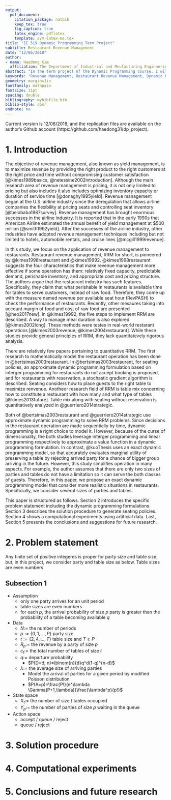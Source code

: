 ```yaml
---
output: 
  pdf_document:
    citation_package: natbib
    keep_tex: true
    fig_caption: true
    latex_engine: pdflatex
    template: svm-latex-ms.tex
title: "IE 519 Dynamic Programming Term Project"
subtitle: Restaurant Revenue Management
date: "12/06/2018"
author:
- name: Haedong Kim
  affiliation: The Department of Industrial and Mnufacturing Enginnering
abstract: "In the term project of the Dynamic Programming course, I will work on yield management for restaurants of allocating customers to tables to maximize the revenue of the restaurants. Primarily, I am interested in combining dynamic programming-based yield management models with waiting-line models. Besides, I want to explore various statistical distributions and scenarios for arrivals and departures of customers. Analysis of multiple types of tables also will be considered."
keywords: "Revenue Management, Restaurant Revenue Management, Dynamic Programming, Guests Placement Scheme"
geometry: margin=1in
fontfamily: mathpazo
fontsize: 11pt
spacing: double
bibliography: mybibfile.bib
biblio-style: apsr
endnote: no
---
```


Current version is 12/06/2018, and the replication files are available on the author's Github account (https://github.com/haedong31/dp_project).
\pagebreak

# 1. Introduction

The objective of revenue management, also known as yield management, is to maximize revenue by providing the right product to the right customers at the right price and time without compromising customer satisfaction [@kimes1989basics; @netessine2002introduction]. Although the main research area of revenue management is pricing, it is not only limited to pricing but also includes it also includes optimizing inventory capacity or duration of service time [@donaghy1995yield]. Revenue management began at the U.S. airline industry since the deregulation that allows airline companies the flexibility at pricing seats and controlling seat inventory [@belobaba1987survey]. Revenue management has brought enormous successes in the airline industry. It is reported that in the early 1990s that American Airline estimated the annual benefit of yield management at $500 million [@smith1992yield]. After the successes of the airline industry, other industries have adopted revenue management techniques including but not limited to hotels, automobile rentals, and cruise lines [@mcgill1999revenue]. 

In this study, we focus on the application of revenue management to restaurants. Restaurant revenue management, RRM for short, is pioneered by @kimes1998restaurant and @kimes19992. @kimes1998restaurant suggests the four characteristics that make revenue management more effective if some operation has them: relatively fixed capacity, predictable demand, perishable inventory, and appropriate cost and pricing structure. The authors argue that the restaurant industry has such features. Specifically, they claim that what perishable in restaurants is available time for tables to serve customers, instead of raw food. Therefore, they come up with the measure named revenue per available seat hour (RevPASH) to check the performance of restaurants. Recently, other mesaures taking into account margin of food and cost of raw food are presented [@heo2017new]. In @kimes19992, the five steps to implement RRM are described. A way to manage meal duration is also explored [@kimes2002long]. These methods were testes in real-world restarant operations [@kimes2003revenue; @kimes2004restaurant]. While these studies provide general principles of RRM, they lack quantitatevely rigorous analysis.

There are relatively few papers pertaining to quantitative RRM. The first research to mathematically model the restaurant operation has been done in @bertsimas2003restaurant. In @bertsimas2003restaurant, for seating policies, an approximate dynamic programming formulation based on interger programming for restaurants do not accept booking is proposed, and for restaurants with reservation, a stochastic gradient algorithm is described. Seating considers how to place guests to the right table to maximize renvenue. Anotheor research field of RRM is table mix concerning how to constitute a restaurant with how many and what type of tables [@kimes2013future]. Table mix along with seating without reservation is quantitatively analyzed in @guerriero2014strategic. 

Both of @bertsimas2003restaurant and @guerriero2014strategic use approximate dynamic programming to solve RRM problems. Since decisions in the restaurant operation are made sequentially by time, dynamic programming is a right choice to model it. However, because of the curse of dimensionality, the both studies leverage interger programming and linear programming respectively to approximate a value function in a dynamic programming formulation. In contrast, @kuoThesis uses an exact dynamic programming model, so that accurately evaluates marginal utility of preserving a table by rejecting arrived party for a chance of bigger group arriving in the future. However, this study simplifies operation in many aspects. For example, the author assumes that there are only two sizes of parties and tables do not have a limitation so it can serve the both classes of guests. Therefore, in this paper, we propose an exact dynamic programming model that consider more realistic situations in restaurants. Specificially, we consider several sizes of parties and tables. 

This paper is structured as follows. Section 2 introduces the specific problem statement including the dynamic programming formulations. Section 3 describes the solution procedure to generate seating policies. Section 4 shows a computational experiments using artificial data. Last, Section 5 presents the conclusions and suggestions for future research. 

# 2. Problem statement

Any finite set of positive integeres is proper for party size and table size, but, in this project, we consider party and table size as below. Table sizes are even numbers

## Subsection 1 

* Assumption
    * only one party arrives for an unit period
    * table sizes are even numbers
    * for each $p$, the arrival probability of size $p$ party is greater than the probability of a table becoming available $q$
* Data
    * $N:=$ the number of periods
    * $p:=\{0,1,...,P\}$ party size
    * $t:=\{2,4,...,T\}$ table size and $T \geq P$
    * $R_p:=$ the revenue by a party of size $p$
    * $c_t:=$ the total number of tables of size $t$
    * $q:=$ departure probability
        * $P(D=d; n)=\binom{n}{d}q^d(1-q)^{n-d}$
    * $\lambda :=$ the average size of arriving parties
        * Model the arrival of parties for a given period by modified Poisson distribution
        * $P(A=p)=\frac{P!}{e^\lambda \Gamma(P+1,\lambda)}\frac{\lambda^p}{p!}$
* State space
    * $X_t:=$ the number of size $t$ tables occupied
    * $Y_p:=$ the number of parties of size $p$ waiting in the queue
* Action space
    * accept / queue / reject
    * queue / reject

# 3. Solution procedure

# 4. Computational experiments

# 5. Conclusions and future research

<!--
# References
\setlength{\parindent}{-0.2in}
\setlength{\leftskip}{0.2in}
\setlength{\parskip}{8pt}
\vspace*{-0.2in}
\noindent
-->
